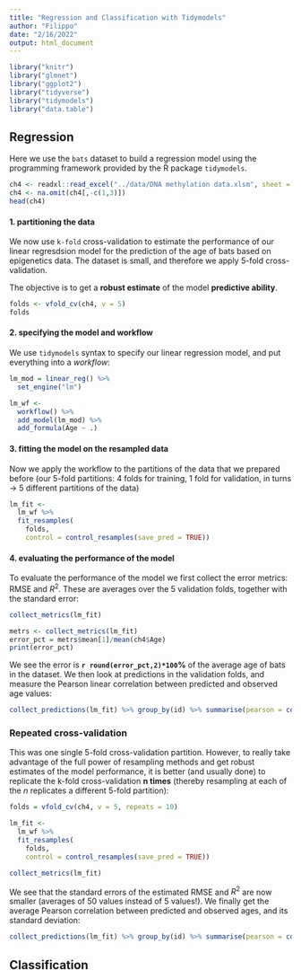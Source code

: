 ```yaml
---
title: "Regression and Classification with Tidymodels"
author: "Filippo"
date: "2/16/2022"
output: html_document
---
```


```r
library("knitr")
library("glmnet")
library("ggplot2")
library("tidyverse")
library("tidymodels")
library("data.table")
```

## Regression

Here we use the `bats` dataset to build a regression model using the programming framework provided by the R package `tidymodels`.

```r
ch4 <- readxl::read_excel("../data/DNA methylation data.xlsm", sheet = 1)
ch4 <- na.omit(ch4[,-c(1,3)])
head(ch4)
```

#### 1. partitioning the data

We now use `k-fold` cross-validation to estimate the performance of our linear regresdsion model for the prediction of the age of bats based on epigenetics data.
The dataset is small, and therefore we apply 5-fold cross-validation.

The objective is to get a **robust estimate** of the model **predictive ability**.

```r
folds <- vfold_cv(ch4, v = 5)
folds
```

#### 2. specifying the model and workflow

We use `tidymodels` syntax to specify our linear regression model, and put everything into a *workflow*: 

```r
lm_mod = linear_reg() %>%
  set_engine("lm")

lm_wf <- 
  workflow() %>%
  add_model(lm_mod) %>%
  add_formula(Age ~ .)
```
#### 3. fitting the model on the resampled data 

Now we apply the workflow to the partitions of the data that we prepared before (our 5-fold partitions: 4 folds for training, 1 fold for validation, in turns $\rightarrow$ 5 different partitions of the data)

```r
lm_fit <- 
  lm_wf %>% 
  fit_resamples(
    folds,
    control = control_resamples(save_pred = TRUE))
```

#### 4. evaluating the performance of the model

To evaluate the performance of the model we first collect the error metrics: RMSE and $R^2$. These are averages over the 5 validation folds, together with the standard error:

```r
collect_metrics(lm_fit)
```

```r
metrs <- collect_metrics(lm_fit)
error_pct = metrs$mean[1]/mean(ch4$Age)
print(error_pct)
```

We see the error is **`r round(error_pct,2)*100`%** of the average age of bats in the dataset. 
We then look at predictions in the validation folds, and measure the Pearson linear correlation between predicted and observed age values:

```r
collect_predictions(lm_fit) %>% group_by(id) %>% summarise(pearson = cor(.pred,Age))
```
### Repeated cross-validation

This was one single 5-fold cross-validation partition. However, to really take advantage of the full power of resampling methods and get robust estimates of the model performance, it is better (and usually done) to replicate the k-fold cross-validation **n times** (thereby resampling at each of the *n* replicates a different 5-fold partition):

```r
folds = vfold_cv(ch4, v = 5, repeats = 10)
```

```r
lm_fit <- 
  lm_wf %>% 
  fit_resamples(
    folds,
    control = control_resamples(save_pred = TRUE))
```

```r
collect_metrics(lm_fit)
```

We see that the standard errors of the estimated RMSE and $R^2$ are now smaller (averages of 50 values instead of 5 values!). We finally get the average Pearson correlation between predicted and observed ages, and its standard deviation:

```r
collect_predictions(lm_fit) %>% group_by(id) %>% summarise(pearson = cor(.pred,Age)) %>% summarise(avg = mean(pearson), std = sd(pearson))
```
## Classification

